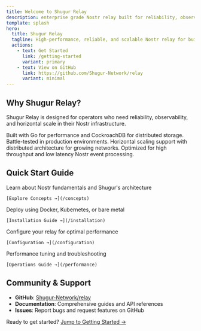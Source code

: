 ```yaml
---
title: Welcome to Shugur Relay
description: enterprise grade Nostr relay built for reliability, observability, and horizontal scale
template: splash
hero:
  title: Shugur Relay
  tagline: High-performance, reliable, and scalable Nostr relay for building decentralized applications.
  actions:
    - text: Get Started
      link: /getting-started
      variant: primary
    - text: View on GitHub
      link: https://github.com/Shugur-Network/relay
      variant: minimal
---
```



## Why Shugur Relay?

Shugur Relay is designed for operators who need reliability, observability, and horizontal scale in their Nostr infrastructure.

<CardGrid>
  <Card title="Enterprise Grade" icon="star">
    Built with Go for performance and CockroachDB for distributed storage. Battle-tested in production environments.
  </Card>
  <Card title="Scalable" icon="puzzle">
    Horizontal scaling support with distributed architecture for growing networks.
  </Card>
  <Card title="High Performance" icon="rocket">
    Optimized for high throughput and low latency Nostr event processing.
  </Card>
</CardGrid>

## Quick Start Guide

<CardGrid>
  <Card title="Core Concepts" icon="open-book">
    Learn about Nostr fundamentals and Shugur's architecture
    
    [Explore Concepts →](/concepts)
  </Card>
  <Card title="Installation" icon="puzzle">
    Deploy using Docker, Kubernetes, or bare metal
    
    [Installation Guide →](/installation)
  </Card>
  <Card title="Configuration" icon="setting">
    Configure your relay for optimal performance
    
    [Configuration →](/configuration)
  </Card>
  <Card title="Operations" icon="approve-check-circle">
    Performance tuning and troubleshooting
    
    [Operations Guide →](/performance)
  </Card>
</CardGrid>

## Community & Support

- **GitHub**: [Shugur-Network/relay](https://github.com/Shugur-Network/relay)
- **Documentation**: Comprehensive guides and API references
- **Issues**: Report bugs and request features on GitHub

Ready to get started? [Jump to Getting Started →](/getting-started)
